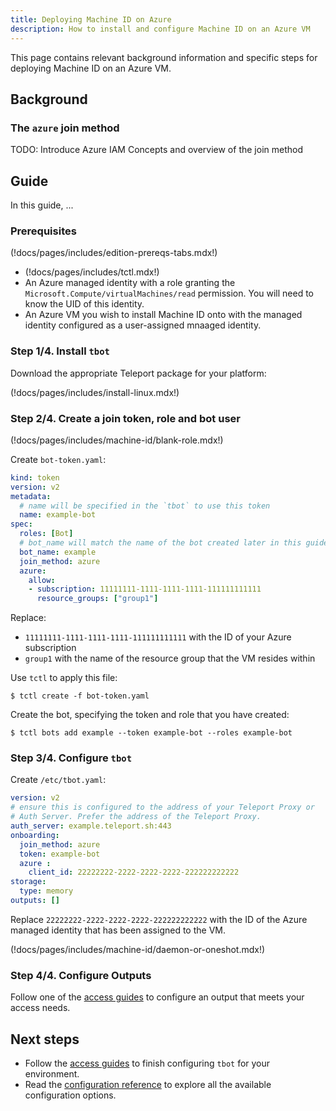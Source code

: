 ```yaml
---
title: Deploying Machine ID on Azure
description: How to install and configure Machine ID on an Azure VM
---
```


This page contains relevant background information and specific steps for
deploying Machine ID on an Azure VM.

## Background

### The `azure` join method

TODO: Introduce Azure IAM Concepts and overview of the join method

## Guide

In this guide, ...

### Prerequisites

(!docs/pages/includes/edition-prereqs-tabs.mdx!)

- (!docs/pages/includes/tctl.mdx!)
- An Azure managed identity with a role granting the
  `Microsoft.Compute/virtualMachines/read` permission. You will need to know
  the UID of this identity.
- An Azure VM you wish to install Machine ID onto with the managed identity
  configured as a user-assigned mnaaged identity.

### Step 1/4. Install `tbot`

Download the appropriate Teleport package for your platform:

(!docs/pages/includes/install-linux.mdx!)

### Step 2/4. Create a join token, role and bot user

(!docs/pages/includes/machine-id/blank-role.mdx!)

Create `bot-token.yaml`:

```yaml
kind: token
version: v2
metadata:
  # name will be specified in the `tbot` to use this token
  name: example-bot
spec:
  roles: [Bot]
  # bot_name will match the name of the bot created later in this guide.
  bot_name: example
  join_method: azure
  azure:
    allow:
    - subscription: 11111111-1111-1111-1111-111111111111
      resource_groups: ["group1"]
```

Replace:
- `11111111-1111-1111-1111-111111111111` with the ID of your Azure subscription
- `group1` with the name of the resource group that the VM resides within

Use `tctl` to apply this file:

```code
$ tctl create -f bot-token.yaml
```

Create the bot, specifying the token and role that you have created:

```code
$ tctl bots add example --token example-bot --roles example-bot
```

### Step 3/4. Configure `tbot`

Create `/etc/tbot.yaml`:

```yaml
version: v2
# ensure this is configured to the address of your Teleport Proxy or
# Auth Server. Prefer the address of the Teleport Proxy.
auth_server: example.teleport.sh:443
onboarding:
  join_method: azure
  token: example-bot
  azure :
    client_id: 22222222-2222-2222-2222-222222222222
storage:
  type: memory
outputs: []
```

Replace `22222222-2222-2222-2222-222222222222` with the ID of the Azure
managed identity that has been assigned to the VM.

(!docs/pages/includes/machine-id/daemon-or-oneshot.mdx!)

### Step 4/4. Configure Outputs

Follow one of the [access guides](../access-guides.mdx) to configure an output
that meets your access needs.

## Next steps

- Follow the [access guides](../access-guides.mdx) to finish configuring `tbot` for
  your environment.
- Read the [configuration reference](../reference/configuration.mdx) to explore
  all the available configuration options.